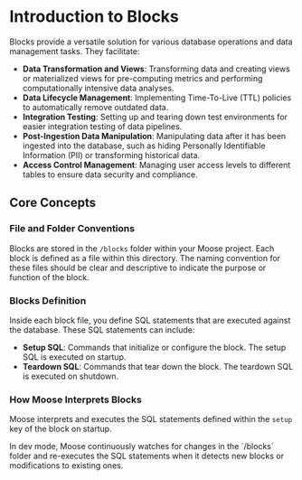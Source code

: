 
# Introduction to Blocks

Blocks provide a versatile solution for various database operations and data management tasks. They facilitate:

- **Data Transformation and Views**: Transforming data and creating views or materialized views for pre-computing metrics and performing computationally intensive data analyses.
- **Data Lifecycle Management**: Implementing Time-To-Live (TTL) policies to automatically remove outdated data.
- **Integration Testing**: Setting up and tearing down test environments for easier integration testing of data pipelines.
- **Post-Ingestion Data Manipulation**: Manipulating data after it has been ingested into the database, such as hiding Personally Identifiable Information (PII) or transforming historical data.
- **Access Control Management**: Managing user access levels to different tables to ensure data security and compliance.

## Core Concepts

### File and Folder Conventions

Blocks are stored in the `/blocks` folder within your Moose project. Each block is defined as a file within this directory. The naming convention for these files should be clear and descriptive to indicate the purpose or function of the block.

### Blocks Definition

Inside each block file, you define SQL statements that are executed against the database. These SQL statements can include:

- **Setup SQL**: Commands that initialize or configure the block. The setup SQL is executed on startup.
- **Teardown SQL**: Commands that tear down the block. The teardown SQL is executed on shutdown.

### How Moose Interprets Blocks

Moose interprets and executes the SQL statements defined within the `setup` key of the block on startup.

<Callout>
  In dev mode, Moose continuously watches for changes in the `/blocks` folder
  and re-executes the SQL statements when it detects new blocks or modifications
  to existing ones.
</Callout>
